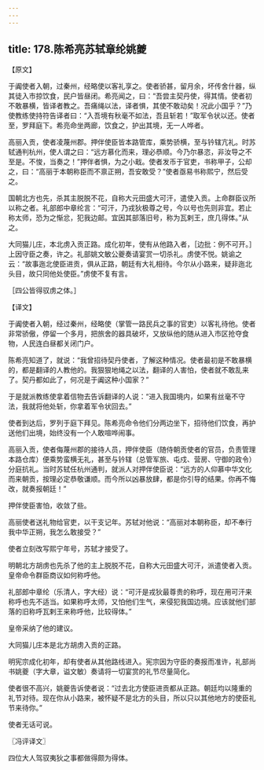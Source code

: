 ```yaml
---
---
---
```

title: 178.陈希亮苏轼章纶姚夔
---



【原文】

于阗使者入朝，过秦州，经略使以客礼享之。使者骄甚，留月余，坏传舍什器，纵其徒入市掠饮食，民户皆昼闭。希亮闻之，曰：“吾尝主契丹使，得其情。使者初不敢暴横，皆译者教之。吾痛绳以法，译者惧，其使不敢动矣！况此小国乎？”乃使教练使持符告译者曰：“入吾境有秋毫不如法，吾且斩若！”取军令状以还。使者至，罗拜庭下。希亮命坐两廊，饮食之，护出其境，无一人哗者。

高丽入贡，使者凌蔑州郡。押伴使臣皆本路管库，乘势骄横，至与钤辖亢礼。时苏轼通判杭州，使人谓之曰：“远方慕化而来，理必恭顺。今乃尔暴恣，非汝导之不至是。不悛，当奏之！”押伴者惧，为之小戢。使者发币于官吏，书称甲子，公却之，曰：“高丽于本朝称臣而不禀正朔，吾安敢受？”使者亟易书称熙宁，然后受之。

国朝北方也先，杀其主脱脱不花，自称大元田盛大可汗，遣使入贡。上命群臣议所以称之者。礼部郎中章纶言：“可汗，乃戎狄极尊之号，今以号也先则非宜。若止称太师，恐为之惭忿，犯我边邮。宜因其部落旧号，称为瓦剌王，庶几得体。”从之。

大同猫儿庄，本北虏入贡正路。成化初年，使有从他路入者，［边批：例不可开。］上因守臣之奏，许之。礼部姚文敏公夔奏请宴赏一切杀礼。虏使不悦。姚谕之云：“故事迤北使臣进贡，俱从正路，朝廷有大礼相待。今尔从小路来，疑非迤北头目，故只同他处使臣。”虏使不复有言。

［四公皆得驭虏之体。］

【译文】

于阗使者入朝，经过秦州，经略使（掌管一路民兵之事的官吏）以客礼待他。使者非常骄傲，停留一个多月，把旅舍的器具破坏，又放纵他的随从进入市区抢夺食物，人民连白昼都关闭门户。

陈希亮知道了，就说：“我曾招待契丹使者，了解这种情况。使者最初是不敢暴横的，都是翻译的人教他的。我狠狠地绳之以法，翻译的人害怕，使者就不敢乱来了。契丹都如此了，何况是于阗这种小国家？”

于是就派教练使拿着信物去告诉翻译的人说：“进入我国境内，如果有丝毫不守法，我就将他处斩，你拿着军令状回去。”

使者到达后，罗列于庭下拜见。陈希亮命令他们分两边坐下，招待他们饮食，再护送他们出境，始终没有一个人敢喧哗闹事。

高丽入贡，使者侮蔑州郡的接待人员，押伴使臣（随侍朝贡使者的官员，负责管理本路仓库）便乘势蛮横无礼，甚至与钤辖（总管军旅、屯戍、营房、守御的政令）分庭抗礼。当时苏轼任杭州通判，就派人对押伴使臣说：“远方的人仰慕中华文化而来朝贡，按理必定恭敬谦顺。而今所以凶暴放肆，都是你引导的结果。你再不悔改，就奏报朝廷！”

押伴使臣害怕，收敛了些。

高丽使者送礼物给官吏，以干支记年。苏轼对他说：“高丽对本朝称臣，却不奉行我中华正朔，我怎么敢接受？”

使者立刻改写熙宁年号，苏轼才接受了。

明朝北方胡虏也先杀了他的主上脱脱不花，自称大元田盛大可汗，派遣使者入贡。皇帝命令群臣商议如何称呼他。

礼部郎中章纶（乐清人，字大经）说：“可汗是戎狄最尊贵的称呼，现在用可汗来称呼也先不适当。如果称呼太师，又怕他们生气，来侵犯我国边境。应该就他们部落的旧称呼瓦剌王来称呼他，比较得体。”

皇帝采纳了他的建议。

大同猫儿庄本是北方胡虏入贡的正路。

明宪宗成化初年，却有使者从其他路线进入。宪宗因为守臣的奏报而准许，礼部尚书姚夔（字大章，谥文敏）奏请将一切宴赏的礼节尽量简化。

使者很不高兴，姚夔告诉使者说：“过去北方使臣进贡都从正路。朝廷均以隆重的礼节对待。现在你从小路来，被怀疑不是北方的头目，所以只以其他地方的使臣礼节来待你。”

使者无话可说。

〖冯评译文〗

四位大人驾驭夷狄之事都做得颇为得体。